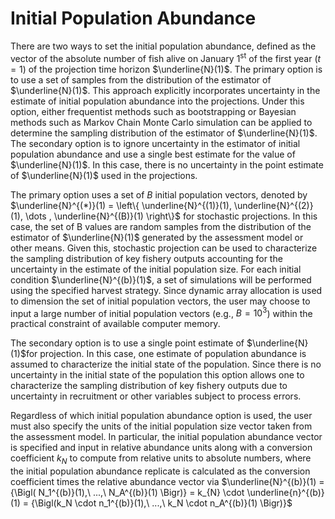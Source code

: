 # Initial Population Abundance {.unnumbered}
                               
There are two ways to set the initial population abundance, defined as the vector of the absolute number of fish alive on January 1^st^ of the first year ($t=1$) of the projection time horizon $\underline{N}(1)$. The primary option is to use a set of samples from the distribution of the estimator of $\underline{N}(1)$. This approach explicitly incorporates uncertainty in the estimate of initial population abundance into the projections. Under this option, either frequentist methods such as bootstrapping or Bayesian methods such as Markov Chain Monte Carlo simulation can be applied to determine the sampling distribution of the estimator of $\underline{N}(1)$. The secondary option is to ignore uncertainty in the estimator of initial population abundance and use a single best estimate for the value of $\underline{N}(1)$. In this case, there is no uncertainty in the point estimate of $\underline{N}(1)$ used in the projections.

The primary option uses a set of $B$ initial population vectors, denoted by $\underline{N}^{(*)}(1) = \left\{ \underline{N}^{(1)}(1), \underline{N}^{(2)}(1), \dots , \underline{N}^{(B)}(1) \right\}$ for stochastic projections. In this case, the set of B values are random samples from the distribution of the estimator of $\underline{N}(1)$  generated by the assessment model or other means. Given this, stochastic projection can be used to characterize the sampling distribution of key fishery outputs accounting for the uncertainty in the estimate of the initial population size. For each initial condition $\underline{N}^{(b)}(1)$, a set of simulations will be performed using the specified harvest strategy. Since dynamic array allocation is used to dimension the set of initial population vectors, the user may choose to input a large number of initial population vectors (e.g., $B=10^3$) within the practical constraint of available computer memory.

The secondary option is to use a single point estimate of  $\underline{N}(1)$for projection. In this case, one estimate of population abundance is assumed to characterize the initial state of the population. Since there is no uncertainty in the initial state of the population this option allows one to characterize the sampling distribution of key fishery outputs due to uncertainty in recruitment or other variables subject to process errors.

Regardless of which initial population abundance option is used, the user must also specify the units of the initial population size vector taken from the assessment model. In particular, the initial population abundance vector is specified and input in relative abundance units along with a conversion coefficient $k_N$ to compute from relative units to absolute numbers, where the initial population abundance replicate is calculated as the conversion coefficient times the relative abundance vector via $\underline{N}^{(b)}(1) = {\Bigl( N_1^{(b)}(1),\  ...,\ N_A^{(b)}(1) \Bigr)} = k_{N} \cdot \underline{n}^{(b)}(1) = {\Bigl(k_N \cdot n_1^{(b)}(1),\ ...,\ k_N \cdot n_A^{(b)}(1) \Bigr)}$
